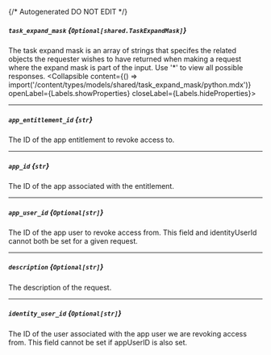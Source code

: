 {/* Autogenerated DO NOT EDIT  */}

##### `task_expand_mask` *{`Optional[shared.TaskExpandMask]`}*
The task expand mask is an array of strings that specifes the related objects the requester wishes to have returned when making a request where the expand mask is part of the input. Use '\*' to view all possible responses.
<Collapsible content={() => import('/content/types/models/shared/task_expand_mask/python.mdx')} openLabel={Labels.showProperties} closeLabel={Labels.hideProperties}>
</Collapsible>

---
##### `app_entitlement_id` *{`str`}*
The ID of the app entitlement to revoke access to.

---
##### `app_id` *{`str`}*
The ID of the app associated with the entitlement.

---
##### `app_user_id` *{`Optional[str]`}*
The ID of the app user to revoke access from. This field and identityUserId cannot both be set for a given request.

---
##### `description` *{`Optional[str]`}*
The description of the request.

---
##### `identity_user_id` *{`Optional[str]`}*
The ID of the user associated with the app user we are revoking access from. This field cannot be set if appUserID is also set.


